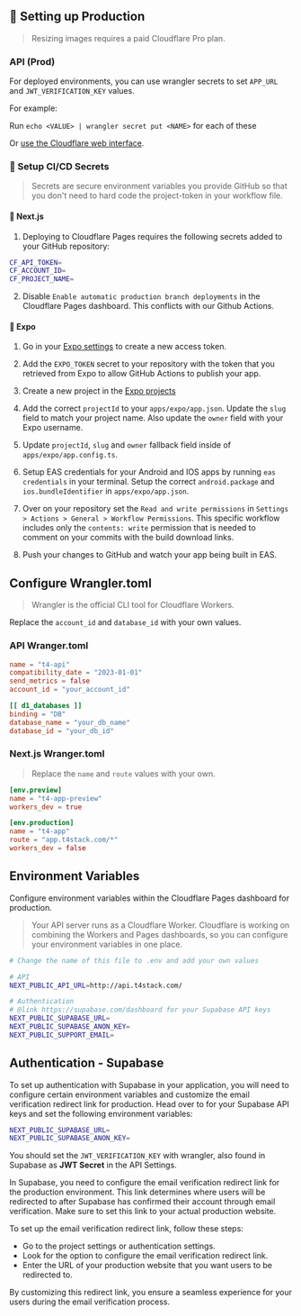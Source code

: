## 🚀 Setting up Production

> Resizing images requires a paid Cloudflare Pro plan.

### API (Prod)

For deployed environments, you can use wrangler secrets to set `APP_URL` and `JWT_VERIFICATION_KEY` values.

For example:

Run `echo <VALUE> | wrangler secret put <NAME>` for each of these

Or [use the Cloudflare web interface](https://developers.cloudflare.com/workers/platform/environment-variables/#environment-variables-via-the-dashboard).

### 🤫 Setup CI/CD Secrets

> Secrets are secure environment variables you provide GitHub so that you don't need to hard code the project-token in your workflow file.

#### 🔗 Next.js

1. Deploying to Cloudflare Pages requires the following secrets added to your GitHub repository:

```bash
CF_API_TOKEN=
CF_ACCOUNT_ID=
CF_PROJECT_NAME=
```

2. Disable `Enable automatic production branch deployments` in the Cloudflare Pages dashboard. This conflicts with our Github Actions.

#### 📱 Expo

1. Go in your [Expo settings](https://expo.dev/accounts/%5Baccount%5D/settings/access-tokens) to create a new access token.

2. Add the `EXPO_TOKEN` secret to your repository with the token that you retrieved from Expo to allow GitHub Actions to publish your app.

3. Create a new project in the [Expo projects](https://expo.dev/accounts/%5Baccount%5D/projects)

4. Add the correct `projectId` to your `apps/expo/app.json`. Update the `slug` field to match your project name. Also update the `owner` field with your Expo username.

5. Update `projectId`, `slug` and `owner` fallback field inside of `apps/expo/app.config.ts`.

6. Setup EAS credentials for your Android and IOS apps by running `eas credentials` in your terminal. Setup the correct `android.package` and `ios.bundleIdentifier` in `apps/expo/app.json`.

7. Over on your repository set the `Read and write permissions` in `Settings > Actions > General > Workflow Permissions`. This specific workflow includes only the `contents: write` permission that is needed to comment on your commits with the build download links.

8. Push your changes to GitHub and watch your app being built in EAS.

## Configure Wrangler.toml

> Wrangler is the official CLI tool for Cloudflare Workers.

Replace the `account_id` and `database_id` with your own values.

### API Wranger.toml

```toml
name = "t4-api"
compatibility_date = "2023-01-01"
send_metrics = false
account_id = "your_account_id"

[[ d1_databases ]]
binding = "DB"
database_name = "your_db_name"
database_id = "your_db_id"
```

### Next.js Wranger.toml

> Replace the `name` and `route` values with your own.

```toml
[env.preview]
name = "t4-app-preview"
workers_dev = true

[env.production]
name = "t4-app"
route = "app.t4stack.com/*"
workers_dev = false
```

## Environment Variables

Configure environment variables within the Cloudflare Pages dashboard for production.

> Your API server runs as a Cloudflare Worker. Cloudflare is working on combining the Workers and Pages dashboards, so you can configure your environment variables in one place.

```bash
# Change the name of this file to .env and add your own values

# API
NEXT_PUBLIC_API_URL=http://api.t4stack.com/

# Authentication
# @link https://supabase.com/dashboard for your Supabase API keys
NEXT_PUBLIC_SUPABASE_URL=
NEXT_PUBLIC_SUPABASE_ANON_KEY=
NEXT_PUBLIC_SUPPORT_EMAIL=
```

## Authentication - Supabase

To set up authentication with Supabase in your application, you will need to configure certain environment
variables and customize the email verification redirect link for production.
Head over to [](https://supabase.com/dashboard) for your Supabase API keys and set the following environment variables:

```bash
NEXT_PUBLIC_SUPABASE_URL=
NEXT_PUBLIC_SUPABASE_ANON_KEY=
```

You should set the `JWT_VERIFICATION_KEY` with wrangler, also found in Supabase as **JWT Secret** in the API Settings.

In Supabase, you need to configure the email verification redirect link for the production environment. This link determines where users will be redirected to after Supabase has confirmed their account through email verification. Make sure to set this link to your actual production website.

To set up the email verification redirect link, follow these steps:

- Go to the project settings or authentication settings.
- Look for the option to configure the email verification redirect link.
- Enter the URL of your production website that you want users to be redirected to.

By customizing this redirect link, you ensure a seamless experience for your users during the email verification process.

